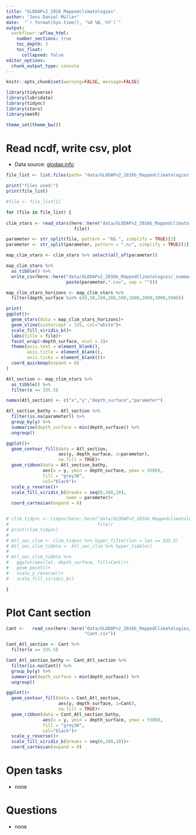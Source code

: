 ```yaml
---
title: "GLODAPv2_2016_Mappedclimatologies"
author: "Jens Daniel Müller"
date:  "`r format(Sys.time(), '%d %B, %Y')`"
output: 
  workflowr::wflow_html:
    number_sections: true
    toc_depth: 3
    toc_float:
      collapsed: false
editor_options:
  chunk_output_type: console
---
```


```r
knitr::opts_chunk$set(warning=FALSE, message=FALSE)
```

```r
library(tidyverse)
library(lubridate)
library(tidync)
library(stars)
library(metR)
```


```r
theme_set(theme_bw())
```

# Read ncdf, write csv, plot

- Data source: [glodap.info](https://www.glodap.info/)


```r

file_list <- list.files(path= "data/GLODAPv2_2016b_Mappedclimatologies", pattern = "*.nc")

print("files used:")
print(file_list)

#file <- file_list[1]

for (file in file_list) {
 
clim_stars <- read_stars(here::here("data/GLODAPv2_2016b_Mappedclimatologies",
                          file))

parameter <- str_split(file, pattern = "6b.", simplify = TRUE)[2]
parameter <- str_split(parameter, pattern = ".nc", simplify = TRUE)[1]

map_clim_stars <- clim_stars %>% select(all_of(parameter))

map_clim_stars %>% 
  as_tibble() %>% 
  write_csv(here::here("data/GLODAPv2_2016b_MappedClimatologies/_summarized_files",
                       paste(parameter,".csv", sep = "")))

map_clim_stars_horizons <- map_clim_stars %>% 
  filter(depth_surface %in% c(0,50,100,200,500,1000,2000,3000,5000))

print(
ggplot()+
  geom_stars(data = map_clim_stars_horizons)+
  geom_vline(xintercept = 335, col="white")+
  scale_fill_viridis_b()+
  labs(title = file)+
  facet_wrap(~depth_surface, ncol = 3)+
  theme(axis.text = element_blank(),
        axis.title = element_blank(),
        axis.ticks = element_blank())+
  coord_quickmap(expand = 0)
)

Atl_section <- map_clim_stars %>% 
  as_tibble() %>% 
  filter(x == 335.5)

names(Atl_section) <- c("x","y","depth_surface","parameter")

Atl_section_bathy <- Atl_section %>% 
  filter(is.na(parameter)) %>% 
  group_by(y) %>% 
  summarise(depth_surface = min(depth_surface)) %>% 
  ungroup()

ggplot()+
  geom_contour_fill(data = Atl_section,
                    aes(y, depth_surface, z=parameter),
                    na.fill = TRUE)+
  geom_ribbon(data = Atl_section_bathy,
              aes(x = y, ymin = depth_surface, ymax = 5500),
              fill = "grey30",
              col="black")+
  scale_y_reverse()+
  scale_fill_viridis_b(breaks = seq(0,100,10),
                       name = parameter)+
  coord_cartesian(expand = 0)


# clim_tidync <- tidync(here::here("data/GLODAPv2_2016b_Mappedclimatologies",
#                                  file))
# print(clim_tidync)
# 
# Atl_sec_clim <- clim_tidync %>% hyper_filter(lon = lon == 335.5)
# Atl_sec_clim_tibble <- Atl_sec_clim %>% hyper_tibble()
# 
# Atl_sec_clim_tibble %>% 
#   ggplot(aes(lat, depth_surface, fill=Cant))+
#   geom_point()+
#   scale_y_reverse()+
#   scale_fill_viridis_b()

}


```

# Plot Cant section

```r

Cant <-   read_csv(here::here("data/GLODAPv2_2016b_MappedClimatologies/_summarized_files",
                              "Cant.csv"))

Cant_Atl_section <- Cant %>% 
  filter(x == 335.5)

Cant_Atl_section_bathy <- Cant_Atl_section %>% 
  filter(is.na(Cant)) %>% 
  group_by(y) %>% 
  summarise(depth_surface = min(depth_surface)) %>% 
  ungroup()

ggplot()+
  geom_contour_fill(data = Cant_Atl_section,
                    aes(y, depth_surface, z=Cant),
                    na.fill = TRUE)+
  geom_ribbon(data = Cant_Atl_section_bathy,
              aes(x = y, ymin = depth_surface, ymax = 5500),
              fill = "grey30",
              col="black")+
  scale_y_reverse()+
  scale_fill_viridis_b(breaks = seq(0,100,10))+
  coord_cartesian(expand = 0)


```


# Open tasks

- none

# Questions

- none
